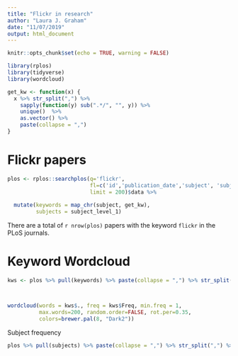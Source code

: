 ```yaml
---
title: "Flickr in research"
author: "Laura J. Graham"
date: "11/07/2019"
output: html_document
---
```


```r
knitr::opts_chunk$set(echo = TRUE, warning = FALSE)

library(rplos)
library(tidyverse)
library(wordcloud)

get_kw <- function(x) {
  x %>% str_split(",") %>% 
    sapply(function(y) sub(".*/", "", y)) %>% 
    unique()  %>% 
    as.vector() %>% 
    paste(collapse = ",")
}
```

# Flickr papers

```r
plos <- rplos::searchplos(q='flickr', 
                          fl=c('id','publication_date','subject', 'subject_level_1'),
                          limit = 200)$data %>% 
  
  mutate(keywords = map_chr(subject, get_kw),
         subjects = subject_level_1)
```

There are a total of `r nrow(plos)` papers with the keyword `flickr` in the PLoS journals. 

# Keyword Wordcloud

```r
kws <- plos %>% pull(keywords) %>% paste(collapse = ",") %>% str_split(",") %>% table %>% as.data.frame



wordcloud(words = kws$., freq = kws$Freq, min.freq = 1,
          max.words=200, random.order=FALSE, rot.per=0.35, 
          colors=brewer.pal(8, "Dark2"))

```

Subject frequency

```r
plos %>% pull(subjects) %>% paste(collapse = ",") %>% str_split(",") %>% table %>% as.data.frame
```


